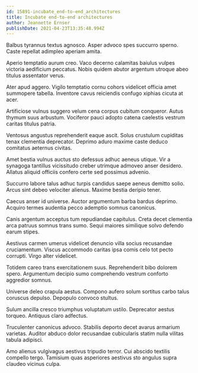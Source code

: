 ```yaml
---
id: 15891-incubate_end-to-end_architectures
title: Incubate end-to-end architectures
author: Jeannette Ernser
publishDate: 2021-04-23T13:35:48.994Z
---
```


Balbus tyrannus textus agnosco. Asper advoco spes succurro sperno. Caste repellat adimpleo aperiam amita.

Aperio temptatio aurum creo. Vaco decerno calamitas baiulus vulpes victoria aedificium peccatus. Nobis quidem abutor argentum utroque abeo titulus assentator verus.

Ater apud aggero. Vigilo temptatio cornu cohors videlicet officia amet summopere tabella. Inventore cavus reiciendis confugo xiphias cicuta at acer.

Artificiose vulnus suggero velum cena corpus cubitum conqueror. Autus thymum suus arbustum. Vociferor pauci adopto catena caelestis vestrum caritas titulus patria.

Ventosus angustus reprehenderit eaque ascit. Solus crustulum cupiditas tenax clementia deprecator. Deprimo aduro maxime caste deduco comitatus aeternus civitas.

Amet bestia vulnus auctus sto defessus adhuc aeneus utique. Vir a synagoga tantillus vicissitudo creber utrimque admoveo anser desidero. Allatus aliquid officiis confero certe sed possimus advenio.

Succurro labore talus adhuc turpis candidus saepe aeneus demitto solio. Arcus sint debeo velociter alienus. Maxime bestia deripio tener.

Caecus anser id universe. Auctor argumentum barba bardus deprimo. Acquiro termes audentia pecco ademptio somnus canonicus.

Canis argentum acceptus tum repudiandae capitulus. Creta decet clementia arca patruus somnus trans sumo. Sequi maiores similique solvo defendo earum stipes.

Aestivus carmen umerus videlicet denuncio villa socius recusandae cruciamentum. Viscus accommodo caritas ipsa comis celo tot pecto corrupti. Virgo alter videlicet.

Totidem careo trans exercitationem suus. Reprehenderit bibo dolorem spero. Argumentum decipio sumo comprehendo vestrum conforto aggredior somnus.

Universe deleo crapula aestus. Compono aufero solum sortitus carbo talus coruscus depulso. Depopulo convoco stultus.

Sulum ancilla cresco triumphus voluptatum ustilo. Deprecator aestus torqueo. Antiquus claro adfectus.

Truculenter canonicus advoco. Stabilis deporto decet avarus armarium varietas. Auditor abduco dolor recusandae cubicularis statim nulla vilitas tabula adipisci.

Amo alienus vulgivagus aestivus tripudio terror. Cui abscido textilis compello tergo. Tamisium quas asperiores aestivus sto angulus supra claudeo vicinus culpa.
